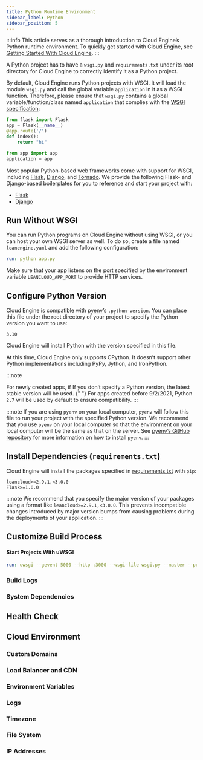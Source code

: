 ```yaml
---
title: Python Runtime Environment
sidebar_label: Python
sidebar_position: 5
---
```



:::info
This article serves as a thorough introduction to Cloud Engine’s Python runtime environment. To quickly get started with Cloud Engine, see [Getting Started With Cloud Engine](/sdk/engine/deploy/getting-started).
:::

A Python project has to have a `wsgi.py` and `requirements.txt` under its root directory for Cloud Engine to correctly identify it as a Python project.

By default, Cloud Engine runs Python projects with WSGI. It will load the module `wsgi.py` and call the global variable `application` in it as a WSGI function. Therefore, please ensure that `wsgi.py` contains a global variable/function/class named `application` that complies with the [WSGI specification](https://peps.python.org/pep-0333/):

```python title='app.py'
from flask import Flask
app = Flask(__name__)
@app.route('/')
def index():
    return "hi"
```

```python title='wsgi.py'
from app import app
application = app
```

Most popular Python-based web frameworks come with support for WSGI, including [Flask](https://flask.palletsprojects.com/en/), [Django](https://www.djangoproject.com), and [Tornado](https://www.tornadoweb.org/en/stable/). We provide the following Flask- and Django-based boilerplates for you to reference and start your project with:

- [Flask](https://github.com/leancloud/python-getting-started)
- [Django](https://github.com/leancloud/django-getting-started)

## Run Without WSGI

You can run Python programs on Cloud Engine without using WSGI, or you can host your own WSGI server as well. To do so, create a file named `leanengine.yaml` and add the following configuration:

```yaml title='leanengine.yaml'
run: python app.py
```

Make sure that your app listens on the port specified by the environment variable `LEANCLOUD_APP_PORT` to provide HTTP services.

## Configure Python Version

Cloud Engine is compatible with [pyenv](https://github.com/pyenv/pyenv)’s `.python-version`. You can place this file under the root directory of your project to specify the Python version you want to use:

```plain title='.python-version'
3.10
```

Cloud Engine will install Python with the version specified in this file.

At this time, Cloud Engine only supports CPython. It doesn’t support other Python implementations including PyPy, Jython, and IronPython.

:::note

<Conditional brand="leancloud">For newly created apps, if</Conditional>
<Conditional brand="tds">If</Conditional> you don’t specify a Python version,
the latest stable version will be used.
<Conditional brand="leancloud">
  {" "}
  For apps created before 9/2/2021, Python `2.7` will be used by default to ensure
  compatibility.
</Conditional>
:::

:::note
If you are using `pyenv` on your local computer, `pyenv` will follow this file to run your project with the specified Python version. We recommend that you use `pyenv` on your local computer so that the environment on your local computer will be the same as that on the server. See [pyenv’s GitHub repository](https://github.com/pyenv/pyenv) for more information on how to install `pyenv`.
:::

## Install Dependencies (`requirements.txt`)

Cloud Engine will install the packages specified in [requirements.txt](https://pip.pypa.io/en/stable/user_guide/#requirements-files) with `pip`:

```plain title='requirements.txt'
leancloud>=2.9.1,<3.0.0
Flask>=1.0.0
```

:::note
We recommend that you specify the major version of your packages using a format like `leancloud>=2.9.1,<3.0.0`. This prevents incompatible changes introduced by major version bumps from causing problems during the deployments of your application.
:::

## Customize Build Process

<BuildingAdvanced>

#### Start Projects With uWSGI

```yaml title='leanengine.yaml'
run: uwsgi --gevent 5000 --http :3000 --wsgi-file wsgi.py --master --process=${LEANCLOUD_AVAILABLE_CPUS} --disable-log
```

</BuildingAdvanced>

### Build Logs

<BuildingBuildLogs />

### System Dependencies

<BuildingSystemDependencies />

## Health Check

<CloudHealthCheck />

## Cloud Environment

### Custom Domains

<CloudCustomDomain />

### Load Balancer and CDN

<CloudLoadBalancer only="python" />

### Environment Variables

<CloudEnvironments />

### Logs

<CloudLogs only="python" />

### Timezone

<CloudTimezone />

### File System

<CloudFilesystem />

### IP Addresses

<CloudInternetAddress />
